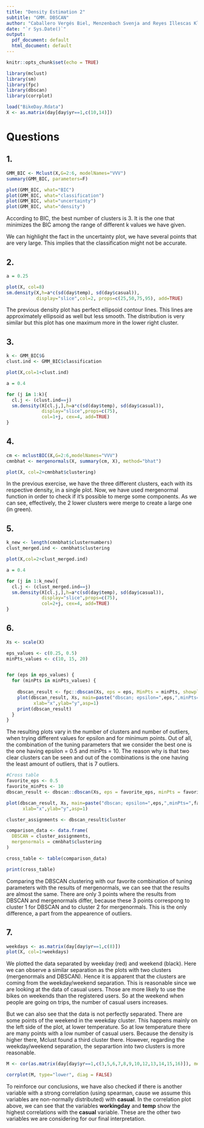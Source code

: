 ```yaml
---
title: "Density Estimation 2"
subtitle: "GMM. DBSCAN"
author: "Caballero Vergés Biel, Menzenbach Svenja and Reyes Illescas Kleber Enrique"
date: "`r Sys.Date()`"
output:
  pdf_document: default
  html_document: default
---
```


```r
knitr::opts_chunk$set(echo = TRUE)
```

```r
library(mclust)
library(sm)
library(fpc)
library(dbscan)
library(corrplot)
```

```r
load("BikeDay.Rdata")
X <- as.matrix(day[day$yr==1,c(10,14)])
```

# Questions
## 1. 
```r
GMM_BIC <- Mclust(X,G=2:6, modelNames="VVV")
summary(GMM_BIC, parameters=F)
```

```r

plot(GMM_BIC, what="BIC")
plot(GMM_BIC, what="classification")
plot(GMM_BIC, what="uncertainty")
plot(GMM_BIC, what="density")
```

According to BIC, the best number of clusters is 3. It is the one that minimizes the BIC among the range of different k values we have given.

We can highlight the fact in the uncertainty plot, we have several points that are very large. This implies that the classification might not be accurate.

## 2. 
```r
a = 0.25

plot(X, col=8)
sm.density(X,h=a*c(sd(day$temp), sd(day$casual)), 
           display="slice",col=2, props=c(25,50,75,95), add=TRUE)
```
The previous density plot has perfect ellipsoid contour lines. This lines are approximately ellipsoid as well but less smooth. The distribution is very similar but this plot has one maximum more in the lower right cluster.

## 3. 
```r

k <- GMM_BIC$G
clust.ind <- GMM_BIC$classification

plot(X,col=1+clust.ind)

a = 0.4

for (j in 1:k){
  cl.j <- (clust.ind==j)
  sm.density(X[cl.j,],h=a*c(sd(day$temp), sd(day$casual)), 
             display="slice",props=c(75),
             col=1+j, cex=4, add=TRUE)
}
```

## 4. 
```r
cm <- mclustBIC(X,G=2:6,modelNames="VVV")
cmnbhat <- mergenormals(X, summary(cm, X), method="bhat")

plot(X, col=2+cmnbhat$clustering)

```
In the previous exercise, we have the three different clusters, each with its respective density, in a single plot. Now, we have used mergenormal function in order to check if it's possible to merge some components. As we can see, effectively, the 2 lower clusters were merge to create a large one (in green).

## 5. 
```r
k_new <- length(cmnbhat$clusternumbers)
clust_merged.ind <- cmnbhat$clustering

plot(X,col=2+clust_merged.ind)

a = 0.4

for (j in 1:k_new){
  cl.j <- (clust_merged.ind==j)
  sm.density(X[cl.j,],h=a*c(sd(day$temp), sd(day$casual)), 
             display="slice",props=c(75),
             col=2+j, cex=4, add=TRUE)
}
```


## 6. 
```r
Xs <- scale(X)

eps_values <- c(0.25, 0.5)
minPts_values <- c(10, 15, 20)


for (eps in eps_values) {
  for (minPts in minPts_values) {
    
    dbscan_result <- fpc::dbscan(Xs, eps = eps, MinPts = minPts, showplot = 0)
    plot(dbscan_result, Xs, main=paste("dbscan; epsilon=",eps,",minPts=",minPts),
          xlab="x",ylab="y",asp=1)
    print(dbscan_result)
  }
}
```
The resulting plots vary in the number of clusters and number of outliers, when trying different values for epsilon and for minimum points. Out of all, the combination of the tuning parameters that we consider the best one is the one having epsilon = 0.5 and minPts = 10. The reason why is that two clear clusters can be seen and out of the combinations is the one having the least amount of outliers, that is 7 outliers.

```r

#Cross table
favorite_eps <- 0.5
favorite_minPts <- 10
dbscan_result <- dbscan::dbscan(Xs, eps = favorite_eps, minPts = favorite_minPts)

plot(dbscan_result, Xs, main=paste("dbscan; epsilon=",eps,",minPts=",favorite_minPts),
      xlab="x",ylab="y",asp=1)

cluster_assignments <- dbscan_result$cluster

comparison_data <- data.frame(
  DBSCAN = cluster_assignments,
  mergenormals = cmnbhat$clustering
)

cross_table <- table(comparison_data)

print(cross_table)

```
Comparing the DBSCAN clustering with our favorite combination of tuning parameters with the results of mergenormals, we can see that the results are almost the same. There are only 3 points where the results from DBSCAN and mergenormals differ, because these 3 points correspong to cluster 1 for DBSCAN and to cluster 2 for mergenormals. This is the only difference, a part from the appearence of outliers.

## 7. 
```r

weekdays <- as.matrix(day[day$yr==1,c(8)])
plot(X, col=1+weekdays)

```
We plotted the data separated by weekday (red) and weekend (black). Here we can observe a similar separation as the plots with two clusters (mergenormals and DBSCAN). Hence it is apparent that the clusters are coming from the weekday/weekend separation. This is reasonable since we are looking at the data of casual users. Those are more likely to use the bikes on weekends than the registered users. So at the weekend when people are going on trips, the number of casual users increases.

But we can also see that the data is not perfectly separated. There are some points of the weekend in the weekday cluster. This happens mainly on the left side of the plot, at lower temperature. So at low temperature there are many points with a low number of casual users. Because the density is higher there, Mclust found a third cluster there. However, regarding the weekday/weekend separation, the separartion into two clusters is more reasonable.


```r

M <- cor(as.matrix(day[day$yr==1,c(3,5,6,7,8,9,10,12,13,14,15,16)]), method="spearman")

corrplot(M, type="lower", diag = FALSE)
```

To reinforce our conclusions, we have also checked if there is another variable with a strong correlation (using spearman, cause we assume this variables are non-normally distributed) with **casual**. In the correlation plot above, we can see that the variables **workingday** and **temp** show the highest correlations with the **casual** variable. These are the other two variables we are considering for our final interpretation.




